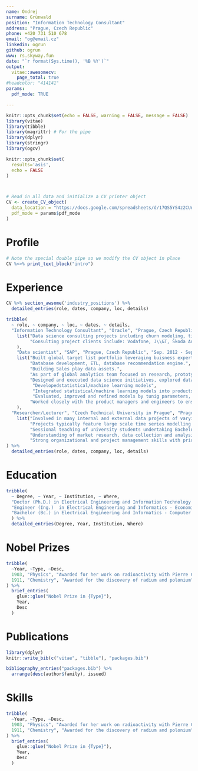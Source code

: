 ```yaml
---
name: Ondrej
surname: Grünwald
position: "Information Technology Consultant"
address: "Prague, Czech Republic"
phone: +420 731 510 678
email: "og@email.cz"
linkedin: ogrun
github: ogrun
www: rs.skyway.fun
date: "`r format(Sys.time(), '%B %Y')`"
output: 
  vitae::awesomecv:
    page_total: true
#headcolor: "414141"
params:
  pdf_mode: TRUE

---
```


```r
knitr::opts_chunk$set(echo = FALSE, warning = FALSE, message = FALSE)
library(vitae)
library(tibble)
library(magrittr) # For the pipe
library(dplyr)
library(stringr)
library(ogcv)

knitr::opts_chunk$set(
  results='asis', 
  echo = FALSE
)



# Read in all data and initialize a CV printer object
CV <- create_CV_object(
  data_location = "https://docs.google.com/spreadsheets/d/17QS5YS4z2CUniUukuaijEsuU3MMjXNHQrOH2wq7qq5k/edit?usp=sharing",  
  pdf_mode = params$pdf_mode
)

```



# Profile
<!-- Should reflect the job description -->

```r
# Note the special double pipe so we modify the CV object in place
CV %<>% print_text_block("intro") 
```


# Experience
<!-- Should reflect the job description -->

```r
CV %>% section_awsome('industry_positions') %>% 
  detailed_entries(role, dates, company, loc, details)
```


```r

tribble(
  ~ role, ~ company, ~ loc, ~ dates, ~ details,
  "Information Technology Consultant", "Oracle", "Prague, Czech Republic", "Sep. 2017 - Present", 
    list("Data science consulting projects including churn modeling, time series forecasting, document classification, Computer Vision, NLP and AI tasks.","Database consulting projects mainly in Banking sector including ETL processes, database migration, Risk management datamart, Yield Curves Constructions, reports",
         "Consulting project clients include: Vodafone, J\\&T, Škoda Auto, Česká spořitelna, Job Air."
    ),
    "Data scientist", "SAP", "Prague, Czech Republic", "Sep. 2012 - Sep. 2017", 
    list("Built global target list portfolio leveraging buisness expertise and internal data sourcfes to address gaps in sales pipeline.",
         "Database development, ETL, database recommendation engine.",
         "Building Sales play data assets.",
         "As part of global analytics team focused on research, prototyping and development of data science and big data solutions.", 
         "Designed and executed data science initiatives, explored data sources, pre-processed historical data.", 
          "Developedstatistical/machine learning models",
          "Integrated statistical/machine learning models into products.",
          "Evaluated, improved and refined models by tunig parameters, adjusted data sources and model approaches to provide business value",
         "Worked closely with the product managers and engineers to ensure that models were used in in product or services."
    ),
  "Researcher/Lecturer", "Czech Technical University in Prague", "Prague, Czech Republic", "Oct. 2008 - 2014", 
    list("Involved in many internal and external data projects of varying size and complexity.", 
         "Projects typically feature large scale time series modelling or analysis, cross-sectional modelling and creating tools for improving workflows.", 
         "Sessional teaching of university students undertaking Bachelor's and Master's degrees. Specific classes are listed in 'Teaching experience'.",
         "Understanding of market research, data collection and analysis",
         "Strong organizational and project management skills with prior project management experience.")
) %>% 
  detailed_entries(role, dates, company, loc, details)
```


# Education

```r

tribble(
  ~ Degree, ~ Year, ~ Institution, ~ Where,
  "Doctor (Ph.D.) in Electrical Engineering and Information Technology - Mathematical Statistics and Modeling", "2008-14", "Czech Technical University in Prague", "Czech Republic",
  "Engineer (Ing.)  in Electrical Engineering and Informatics - Economics of Electrical Power Engeneering", "2006-08", "Czech Technical University in Prague", "Czech Republic",
  "Bachelor (Bc.) in Electrical Engineering and Informatics - Computer Science ", "2003-07", "Czech Technical University in Prague", "Czech Republic"
  ) %>% 
  detailed_entries(Degree, Year, Institution, Where)
```

# Nobel Prizes

```r
tribble(
  ~Year, ~Type, ~Desc,
  1903, "Physics", "Awarded for her work on radioactivity with Pierre Curie and Henri Becquerel",
  1911, "Chemistry", "Awarded for the discovery of radium and polonium"
) %>% 
  brief_entries(
    glue::glue("Nobel Prize in {Type}"),
    Year, 
    Desc
  )
```

# Publications

```r
library(dplyr)
knitr::write_bib(c("vitae", "tibble"), "packages.bib")

bibliography_entries("packages.bib") %>%
  arrange(desc(author$family), issued)
```

# Skills

```r
tribble(
  ~Year, ~Type, ~Desc,
  1903, "Physics", "Awarded for her work on radioactivity with Pierre Curie and Henri Becquerel",
  1911, "Chemistry", "Awarded for the discovery of radium and polonium"
) %>% 
  brief_entries(
    glue::glue("Nobel Prize in {Type}"),
    Year, 
    Desc
  )
```
